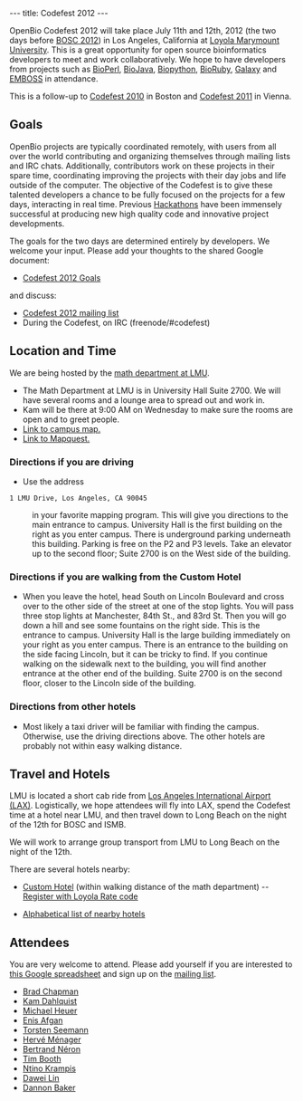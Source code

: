 ---
title: Codefest 2012
---

OpenBio Codefest 2012 will take place July 11th and 12th, 2012 (the two days before [[BOSC 2012]]) in Los Angeles, California at [http://www.lmu.edu/ Loyola Marymount University]. This is a great opportunity for open source bioinformatics developers to meet and work collaboratively. We hope to have developers from projects such as [http://bioperl.org BioPerl], [http://www.biojava.org BioJava], [http://biopython.org Biopython], [http://www.bioruby.org BioRuby], [http://wiki.g2.bx.psu.edu/ Galaxy] and [http://www.emboss.org EMBOSS] in attendance.

This is a follow-up to [[Codefest 2010]] in Boston and [[Codefest 2011]] in Vienna.

== Goals ==

OpenBio projects are typically coordinated remotely, with users from all over the world contributing and organizing themselves through mailing lists and IRC chats. Additionally, contributors work on these projects in their spare time, coordinating improving the projects with their day jobs and life outside of the computer.
The objective of the Codefest is to give these talented developers a chance to be fully focused on the projects for a few days, interacting in real time. Previous [http://www.open-bio.org/wiki/Hackathon Hackathons] have been immensely successful at producing new high quality code and innovative project developments.

The goals for the two days are determined entirely by developers. We welcome your input. Please add your thoughts to the shared Google document:

* [https://docs.google.com/document/d/1FhxN06Ub63dkC6wiHCemFBAiM4MGwW8yG47qVqysioc/edit Codefest 2012 Goals]

and discuss:

* [https://groups.google.com/forum/?fromgroups#!forum/openbio-codefest-2012 Codefest 2012 mailing list]
* During the Codefest, on IRC (freenode/#codefest)

== Location and Time ==

We are being hosted by the [http://cse.lmu.edu/departments/math.htm math department at LMU].

* The Math Department at LMU is in University Hall Suite 2700.  We will have several rooms and a lounge area to spread out and work in.
* Kam will be there at 9:00 AM on Wednesday to make sure the rooms are open and to greet people.
* [http://www.lmu.edu/Assets/WEBADMIN+ONLY+-+Special+Content/Campus+Map+Full+Color.pdf Link to campus map.]
* [http://www.mapquest.com/maps?address=1+Lmu+Dr&city=Los+Angeles&state=CA&zipcode=90045&redirect=true Link to Mapquest.]

=== Directions if you are driving ===

* Use the address

 1 LMU Drive, Los Angeles, CA 90045

: in your favorite mapping program.  This will give you directions to the main entrance to campus.  University Hall is the first building on the right as you enter campus.  There is underground parking underneath this building.  Parking is free on the P2 and P3 levels.  Take an elevator up to the second floor; Suite 2700 is on the West side of the building.

=== Directions if you are walking from the Custom Hotel ===

* When you leave the hotel, head South on Lincoln Boulevard and cross over to the other side of the street at one of the stop lights.  You will pass three stop lights at Manchester, 84th St., and 83rd St.  Then you will go down a hill and see some fountains on the right side.  This is the entrance to campus.  University Hall is the large building immediately on your right as you enter campus.  There is an entrance to the building on the side facing Lincoln, but it can be tricky to find.  If you continue walking on the sidewalk next to the building, you will find another entrance at the other end of the building.  Suite 2700 is on the second floor, closer to the Lincoln side of the building.

=== Directions from other hotels ===

* Most likely a taxi driver will be familiar with finding the campus.  Otherwise, use the driving directions above.  The other hotels are probably not within easy walking distance.

== Travel and Hotels ==

LMU is located a short cab ride from [http://www.lawa.org/welcomeLAX.aspx Los Angeles International Airport (LAX)]. Logistically, we hope attendees will fly into LAX, spend the Codefest time at a hotel near LMU, and then travel down to Long Beach on the night of the 12th for BOSC and ISMB.

We will work to arrange group transport from LMU to Long Beach on the night of the 12th.

There are several hotels nearby:

* [http://www.jdvhotels.com/hotels/losangeles/custom_hotel Custom Hotel] (within walking distance of the math department) -- [http://reservations.ihotelier.com/crs/indexaccount.cfm?hotelid=75065&languageid=1&identifire=LOYOLA&taid=0&identifier=LOYOLA Register with Loyola Rate code]

* [http://www.lmu.edu/about/services/bao/Auxiliary_Business_Services/localhotels.htm Alphabetical list of nearby hotels]

== Attendees ==

You are very welcome to attend. Please add yourself if you are interested to [https://docs.google.com/spreadsheet/ccc?key=0Agxg-o4ZmoZ4dDRWSTdMaE1Qeng3Y1FGN0tvT0t3eGc this Google spreadsheet] and sign up on the [https://groups.google.com/forum/?fromgroups#!forum/openbio-codefest-2012 mailing list].

* [http://bcbio.wordpress.com/ Brad Chapman]
* [http://myweb.lmu.edu/kdahlqui Kam Dahlquist]
* [http://www.ohloh.net/accounts/heuermh Michael Heuer]
* [http://usecloudman.org/enis Enis Afgan]
* [http://www.bioinformatics.net.au/ Torsten Seemann]
* [https://projets.pasteur.fr/projects/mobyle/wiki Hervé Ménager]
* [https://projets.pasteur.fr/projects/mobyle/wiki Bertrand Néron]
* [http://nebc.nerc.ac.uk/tools/bio-linux Tim Booth]
* [http://www.jcvi.org/cms/about/bios/kkrampis/ Ntino Krampis]
* [http://bioinformaticscore.blogspot.com/ Dawei Lin]
* [http://usegalaxy.org Dannon Baker]